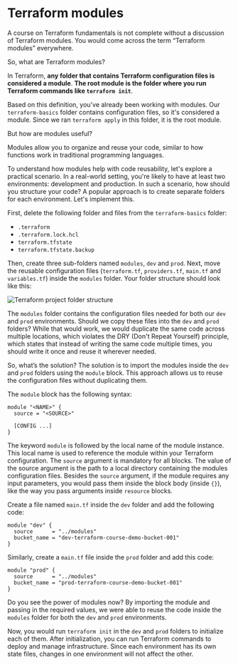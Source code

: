 
<CourseContentLayout>

# Terraform modules

A course on Terraform fundamentals is not complete without a discussion of Terraform modules. You would come across the term “Terraform modules” everywhere.

So, what are Terraform modules?

In Terraform, **any folder that contains Terraform configuration files is considered a module**. **The root module is the folder where you run Terraform commands like `terraform init`**.

Based on this definition, you've already been working with modules. Our `terraform-basics` folder contains configuration files, so it's considered a module. Since we ran `terraform apply` in this folder, it is the root module.

But how are modules useful?

Modules allow you to organize and reuse your code, similar to how functions work in traditional programming languages.

To understand how modules help with code reusability, let's explore a practical scenario. In a real-world setting, you're likely to have at least two environments: development and production. In such a scenario, how should you structure your code? A popular approach is to create separate folders for each environment. Let's implement this.

First, delete the following folder and files from the `terraform-basics` folder:

- `.terraform`
- `.terraform.lock.hcl`
- `terraform.tfstate`
- `terraform.tfstate.backup`

Then, create three sub-folders named `modules`, `dev` and `prod`. Next, move the reusable configuration files (`terraform.tf`, `providers.tf`, `main.tf` and `variables.tf`) inside the `modules` folder. Your folder structure should look like this:

![Terraform project folder structure](/images/courses/terraform-for-beginners/terraform_project_folder_structure.jpg)

The `modules` folder contains the configuration files needed for both our `dev` and `prod` environments. Should we copy these files into the `dev` and `prod` folders? While that would work, we would duplicate the same code across multiple locations, which violates the DRY (Don't Repeat Yourself) principle, which states that instead of writing the same code multiple times, you should write it once and reuse it wherever needed.

So, what’s the solution? The solution is to import the modules inside the `dev` and `prod` folders using the `module` block. This approach allows us to reuse the configuration files without duplicating them.

The `module` block has the following syntax:

```hcl
module "<NAME>" {
  source = "<SOURCE>"

  [CONFIG ...]
}
```

The keyword `module` is followed by the local name of the module instance. This local name is used to reference the module within your Terraform configuration. The `source` argument is mandatory for all blocks. The value of the source argument is the path to a local directory containing the modules configuration files. Besides the `source` argument, if the module requires any input parameters, you would pass them inside the block body (inside `{}`), like the way you pass arguments inside `resource` blocks.

Create a file named `main.tf` inside the `dev` folder and add the following code:

```hcl
module "dev" {
  source      = "../modules"
  bucket_name = "dev-terraform-course-demo-bucket-001"
}
```

Similarly, create a `main.tf` file inside the `prod` folder and add this code:

```hcl
module "prod" {
  source      = "../modules"
  bucket_name = "prod-terraform-course-demo-bucket-001"
}
```

Do you see the power of modules now? By importing the module and passing in the required values, we were able to reuse the code inside the `modules` folder for both the `dev` and `prod` environments.

Now, you would run `terraform init` in the `dev` and `prod` folders to initialize each of them. After initialization, you can run Terraform commands to deploy and manage infrastructure. Since each environment has its own state files, changes in one environment will not affect the other.

</CourseContentLayout>
